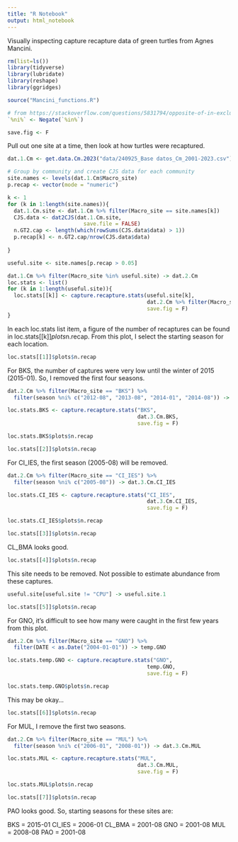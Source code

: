 ```yaml
---
title: "R Notebook"
output: html_notebook
---
```


Visually inspecting capture recapture data of green turtles from Agnes Mancini.

```r
rm(list=ls())
library(tidyverse)
library(lubridate)
library(reshape)
library(ggridges)

source("Mancini_functions.R")

# from https://stackoverflow.com/questions/5831794/opposite-of-in-exclude-rows-with-values-specified-in-a-vector
`%ni%` <- Negate(`%in%`)

save.fig <- F
```

Pull out one site at a time, then look at how turtles were recaptured. 

```r

dat.1.Cm <- get.data.Cm.2023("data/240925_Base datos_Cm_2001-2023.csv")

# Group by community and create CJS data for each community
site.names <- levels(dat.1.Cm$Macro_site)
p.recap <- vector(mode = "numeric")

k <- 1
for (k in 1:length(site.names)){
  dat.1.Cm.site <- dat.1.Cm %>% filter(Macro_site == site.names[k])
  CJS.data <- dat2CJS(dat.1.Cm.site, 
                        save.file = FALSE)
  n.GT2.cap <- length(which(rowSums(CJS.data$data) > 1))
  p.recap[k] <- n.GT2.cap/nrow(CJS.data$data)
    
}

useful.site <- site.names[p.recap > 0.05]

dat.1.Cm %>% filter(Macro_site %in% useful.site) -> dat.2.Cm
loc.stats <- list()
for (k in 1:length(useful.site)){
  loc.stats[[k]] <- capture.recapture.stats(useful.site[k],
                                            dat.2.Cm %>% filter(Macro_site == useful.site[k]),
                                            save.fig = F)
}

```

In each loc.stats list item, a figure of the number of recaptures can be found in loc.stats[[k]]$plots$n.recap. From this plot, I select the starting season for each location. 


```r
loc.stats[[1]]$plots$n.recap


```

For BKS, the number of captures were very low until the winter of 2015 (2015-01). So, I removed the first four seasons.

```r
dat.2.Cm %>% filter(Macro_site == "BKS") %>%
  filter(season %ni% c("2012-08", "2013-08", "2014-01", "2014-08")) -> dat.3.Cm.BKS

loc.stats.BKS <- capture.recapture.stats("BKS",
                                         dat.3.Cm.BKS,
                                         save.fig = F)

loc.stats.BKS$plots$n.recap
```


```r
loc.stats[[2]]$plots$n.recap

```

For CI_IES, the first season (2005-08) will be removed.

```r

dat.2.Cm %>% filter(Macro_site == "CI_IES") %>%
  filter(season %ni% c("2005-08")) -> dat.3.Cm.CI_IES

loc.stats.CI_IES <- capture.recapture.stats("CI_IES",
                                            dat.3.Cm.CI_IES,
                                            save.fig = F)

loc.stats.CI_IES$plots$n.recap


```


```r
loc.stats[[3]]$plots$n.recap


```

CL_BMA looks good. 

```r
loc.stats[[4]]$plots$n.recap


```

This site needs to be removed. Not possible to estimate abundance from these captures. 

```r
useful.site[useful.site != "CPU"] -> useful.site.1 
```


```r
loc.stats[[5]]$plots$n.recap


```

For GNO, it's difficult to see how many were caught in the first few years from 
this plot.

```r

dat.2.Cm %>% filter(Macro_site == "GNO") %>%
  filter(DATE < as.Date("2004-01-01")) -> temp.GNO

loc.stats.temp.GNO <- capture.recapture.stats("GNO",
                                            temp.GNO,
                                            save.fig = F)

loc.stats.temp.GNO$plots$n.recap

```

This may be okay... 



```r
loc.stats[[6]]$plots$n.recap


```

For MUL, I remove the first two seasons.

```r

dat.2.Cm %>% filter(Macro_site == "MUL") %>%
  filter(season %ni% c("2006-01", "2008-01")) -> dat.3.Cm.MUL

loc.stats.MUL <- capture.recapture.stats("MUL",
                                         dat.3.Cm.MUL,
                                         save.fig = F)

loc.stats.MUL$plots$n.recap


```


```r
loc.stats[[7]]$plots$n.recap


```


PAO looks good. So, starting seasons for these sites are:

BKS = 2015-01
CI_IES = 2006-01
CL_BMA = 2001-08
GNO = 2001-08
MUL = 2008-08
PAO = 2001-08





